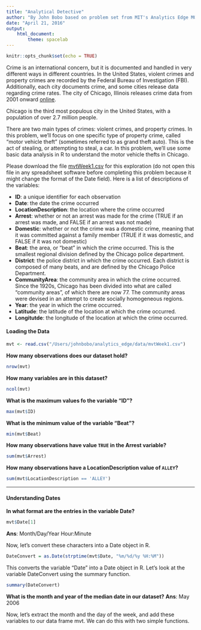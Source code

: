 ```yaml
---
title: "Analytical Detective"
author: "By John Bobo based on problem set from MIT's Analytics Edge MOOC" 
date: "April 21, 2016"
output:
    html_document:
        theme: spacelab
---
```


```r
knitr::opts_chunk$set(echo = TRUE)
```


Crime is an international concern, but it is documented and handled in very different ways in different countries. In the United States, violent crimes and property crimes are recorded by the Federal Bureau of Investigation (FBI).  Additionally, each city documents crime, and some cities release data regarding crime rates. The city of Chicago, Illinois releases crime data from 2001 onward [online](https://data.cityofchicago.org/Public-Safety/Crimes-2001-to-present/ijzp-q8t2).

Chicago is the third most populous city in the United States, with a population of over 2.7 million people.

There are two main types of crimes: violent crimes, and property crimes. In this problem, we'll focus on one specific type of property crime, called "motor vehicle theft" (sometimes referred to as grand theft auto). This is the act of stealing, or attempting to steal, a car. In this problem, we'll use some basic data analysis in R to understand the motor vehicle thefts in Chicago. 

Please download the file [mvtWeek1.csv]( https://d37djvu3ytnwxt.cloudfront.net/asset-v1:MITx+15.071x_3+1T2016+type@asset+block/mvtWeek1.csv) for this exploration (do not open this file in any spreadsheet software before completing this problem because it might change the format of the Date field). Here is a list of descriptions of the variables:

  * **ID**: a unique identifier for each observation  
  * **Date**: the date the crime occurred  
  * **LocationDescription**: the location where the crime occurred  
  * **Arrest**: whether or not an arrest was made for the crime (TRUE if an arrest was made, and FALSE if an arrest was not made)    
  * **Domestic**: whether or not the crime was a domestic crime, meaning that it was committed against a family member (TRUE if it was domestic, and FALSE if it was not domestic)  
  * **Beat**: the area, or "beat" in which the crime occurred. This is the smallest regional division defined by the Chicago police department.  
  * **District**: the police district in which the crime occurred. Each district is composed of many beats, and are defined by the Chicago Police Department.  
  * **CommunityArea**: the community area in which the crime occurred. Since the 1920s, Chicago has been divided into what are called "community areas", of which there are now 77. The community areas were devised in an attempt to create socially homogeneous regions.   
  * **Year**: the year in which the crime occurred.  
  * **Latitude**: the latitude of the location at which the crime occurred.  
  * **Longitutde**: the longitude of the location at which the crime occurred.

#### Loading the Data
```r
mvt <- read.csv("/Users/johnbobo/analytics_edge/data/mvtWeek1.csv")
```

**How many observations does our dataset hold?**
```r
nrow(mvt)
```
**How many variables are in this dataset?**
```r
ncol(mvt)
```
**What is the maximum values fo the variable "ID"?**
```r
max(mvt$ID)
```
**What is the minimum value of the variable "Beat"?**
```r
min(mvt$Beat)
```
**How many observations have value `TRUE` in the Arrest variable?**
```r
sum(mvt$Arrest)
```
**How many observations have a LocationDescription value of `ALLEY`?**
```r
sum(mvt$LocationDescription == 'ALLEY')
```
***
#### Understanding Dates
**In what format are the entries in the variable Date?**
```r
mvt$Date[1]
```
**Ans**: Month/Day/Year Hour:Minute

Now, let's convert these characters into a Date object in R.
```r
DateConvert = as.Date(strptime(mvt$Date, "%m/%d/%y %H:%M"))
```
This converts the variable "Date" into a Date object in R. Let's look at the variable DateConvert using the summary function.
```r
summary(DateConvert)
```
**What is the month and year of the median date in our dataset?**
**Ans**: May 2006

Now, let's extract the month and the day of the week, and add these variables to our data frame mvt. We can do this with two simple functions.


